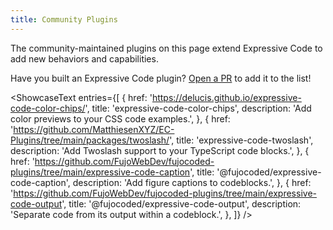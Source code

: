 ```yaml
---
title: Community Plugins
---
```



The community-maintained plugins on this page extend Expressive Code to add new behaviors and capabilities.

<ShowcaseCTA>Have you built an Expressive Code plugin? [Open a PR](https://github.com/expressive-code/expressive-code) to add it to the list!</ShowcaseCTA>

<ShowcaseText
	entries={[
		{
			href: 'https://delucis.github.io/expressive-code-color-chips/',
			title: 'expressive-code-color-chips',
			description: 'Add color previews to your CSS code examples.',
		},
		{
			href: 'https://github.com/MatthiesenXYZ/EC-Plugins/tree/main/packages/twoslash/',
			title: 'expressive-code-twoslash',
			description: 'Add Twoslash support to your TypeScript code blocks.',
		},
		{
			href: 'https://github.com/FujoWebDev/fujocoded-plugins/tree/main/expressive-code-caption',
			title: '@fujocoded/expressive-code-caption',
			description: 'Add figure captions to codeblocks.',
		},
		{
			href: 'https://github.com/FujoWebDev/fujocoded-plugins/tree/main/expressive-code-output',
			title: '@fujocoded/expressive-code-output',
			description: 'Separate code from its output within a codeblock.',
		},
	]}
/>
